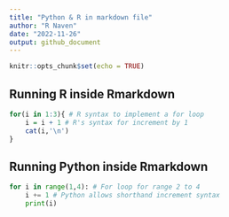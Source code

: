 ---
title: "Python & R in markdown file"
author: "R Naven"
date: "2022-11-26"
output: github_document
---

```{r setup, include=FALSE}
knitr::opts_chunk$set(echo = TRUE)
```

## Running R inside Rmarkdown
```{r}
for(i in 1:3){ # R syntax to implement a for loop
    i = i + 1 # R's syntax for increment by 1
    cat(i,'\n')
}
```

## Running Python inside Rmarkdown
```{python}
for i in range(1,4): # For loop for range 2 to 4
    i += 1 # Python allows shorthand increment syntax
    print(i)
```

